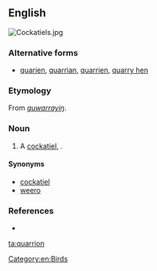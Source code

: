==English==
[[Image:Cockatiels.jpg|thumb|right]]
{{wikipedia|Cockatiel}}

===Alternative forms===
* [[quarien]], [[quarrian]], [[quarrien]], [[quarry hen]]

===Etymology===
From {{etyl|wrh|en}} ''[[guwarrayiŋ]]''.

===Noun===
{{en-noun}}

# A [[cockatiel]], {{taxlink|Nymphicus hollandicus|species}}.

====Synonyms====
* [[cockatiel]]
* [[weero]]

===References===
* {{reference-book |author=Dixon, R. M. W., Bruce Moore, W. S. Ramson, Mandy Thomas |year=2006 |title=Australian Aboriginal Words in English: Their Origin and Meaning |edition=2nd ed. |publisher=Oxford University Press |id=ISBN 0-19-554073-5 |pages=p. 87}}

[[Category:en:Birds]]

[[ta:quarrion]]